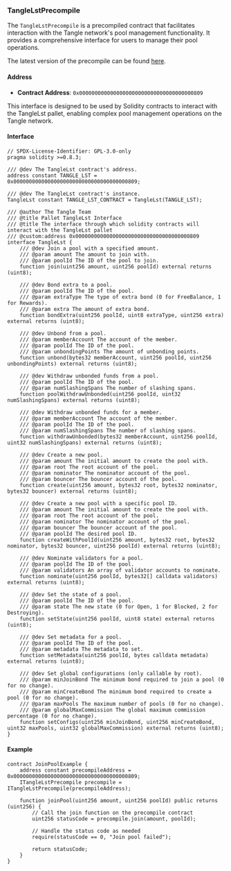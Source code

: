 ### TangleLstPrecompile

The `TangleLstPrecompile` is a precompiled contract that facilitates interaction with the Tangle network's pool management functionality. It provides a comprehensive interface for users to manage their pool operations.

The latest version of the precompile can be found [here](https://github.com/webb-tools/tangle/blob/main/precompiles/tangle-lst/TangleLst.sol).

#### Address

- **Contract Address**: `0x0000000000000000000000000000000000000809`

This interface is designed to be used by Solidity contracts to interact with the TangleLst pallet, enabling complex pool management operations on the Tangle network.

#### Interface

```solidity
// SPDX-License-Identifier: GPL-3.0-only
pragma solidity >=0.8.3;

/// @dev The TangleLst contract's address.
address constant TANGLE_LST = 0x0000000000000000000000000000000000000809;

/// @dev The TangleLst contract's instance.
TangleLst constant TANGLE_LST_CONTRACT = TangleLst(TANGLE_LST);

/// @author The Tangle Team
/// @title Pallet TangleLst Interface
/// @title The interface through which solidity contracts will interact with the TangleLst pallet
/// @custom:address 0x0000000000000000000000000000000000000809
interface TangleLst {
    /// @dev Join a pool with a specified amount.
    /// @param amount The amount to join with.
    /// @param poolId The ID of the pool to join.
    function join(uint256 amount, uint256 poolId) external returns (uint8);

    /// @dev Bond extra to a pool.
    /// @param poolId The ID of the pool.
    /// @param extraType The type of extra bond (0 for FreeBalance, 1 for Rewards).
    /// @param extra The amount of extra bond.
    function bondExtra(uint256 poolId, uint8 extraType, uint256 extra) external returns (uint8);

    /// @dev Unbond from a pool.
    /// @param memberAccount The account of the member.
    /// @param poolId The ID of the pool.
    /// @param unbondingPoints The amount of unbonding points.
    function unbond(bytes32 memberAccount, uint256 poolId, uint256 unbondingPoints) external returns (uint8);

    /// @dev Withdraw unbonded funds from a pool.
    /// @param poolId The ID of the pool.
    /// @param numSlashingSpans The number of slashing spans.
    function poolWithdrawUnbonded(uint256 poolId, uint32 numSlashingSpans) external returns (uint8);

    /// @dev Withdraw unbonded funds for a member.
    /// @param memberAccount The account of the member.
    /// @param poolId The ID of the pool.
    /// @param numSlashingSpans The number of slashing spans.
    function withdrawUnbonded(bytes32 memberAccount, uint256 poolId, uint32 numSlashingSpans) external returns (uint8);

    /// @dev Create a new pool.
    /// @param amount The initial amount to create the pool with.
    /// @param root The root account of the pool.
    /// @param nominator The nominator account of the pool.
    /// @param bouncer The bouncer account of the pool.
    function create(uint256 amount, bytes32 root, bytes32 nominator, bytes32 bouncer) external returns (uint8);

    /// @dev Create a new pool with a specific pool ID.
    /// @param amount The initial amount to create the pool with.
    /// @param root The root account of the pool.
    /// @param nominator The nominator account of the pool.
    /// @param bouncer The bouncer account of the pool.
    /// @param poolId The desired pool ID.
    function createWithPoolId(uint256 amount, bytes32 root, bytes32 nominator, bytes32 bouncer, uint256 poolId) external returns (uint8);

    /// @dev Nominate validators for a pool.
    /// @param poolId The ID of the pool.
    /// @param validators An array of validator accounts to nominate.
    function nominate(uint256 poolId, bytes32[] calldata validators) external returns (uint8);

    /// @dev Set the state of a pool.
    /// @param poolId The ID of the pool.
    /// @param state The new state (0 for Open, 1 for Blocked, 2 for Destroying).
    function setState(uint256 poolId, uint8 state) external returns (uint8);

    /// @dev Set metadata for a pool.
    /// @param poolId The ID of the pool.
    /// @param metadata The metadata to set.
    function setMetadata(uint256 poolId, bytes calldata metadata) external returns (uint8);

    /// @dev Set global configurations (only callable by root).
    /// @param minJoinBond The minimum bond required to join a pool (0 for no change).
    /// @param minCreateBond The minimum bond required to create a pool (0 for no change).
    /// @param maxPools The maximum number of pools (0 for no change).
    /// @param globalMaxCommission The global maximum commission percentage (0 for no change).
    function setConfigs(uint256 minJoinBond, uint256 minCreateBond, uint32 maxPools, uint32 globalMaxCommission) external returns (uint8);
}
```

#### Example

```solidity
contract JoinPoolExample {
    address constant precompileAddress = 0x0000000000000000000000000000000000000809;
    ITangleLstPrecompile precompile = ITangleLstPrecompile(precompileAddress);

    function joinPool(uint256 amount, uint256 poolId) public returns (uint256) {
        // Call the join function on the precompile contract
        uint256 statusCode = precompile.join(amount, poolId);

        // Handle the status code as needed
        require(statusCode == 0, "Join pool failed");

        return statusCode;
    }
}
```
